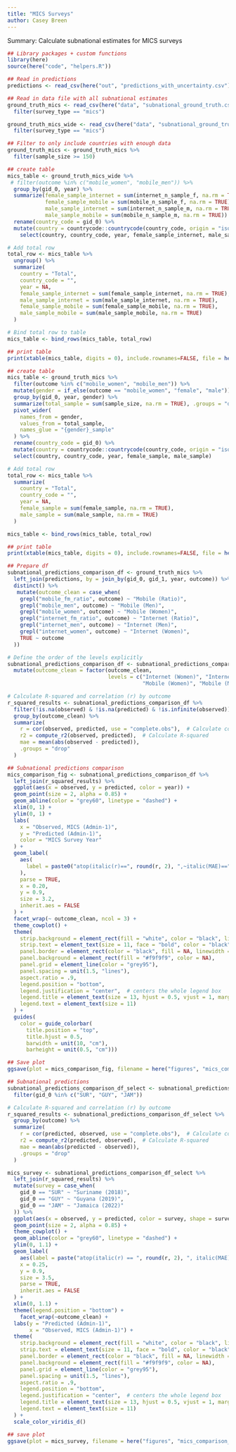 ```yaml
---
title: "MICS Surveys"
author: Casey Breen
---
```


Summary: Calculate subnational estimates for MICS surveys 


```r
## Library packages + custom functions 
library(here)
source(here("code", "helpers.R"))

## Read in predictions
predictions <- read_csv(here("out", "predictions_with_uncertainty.csv")) 

## Read in data file with all subnational estimates 
ground_truth_mics <- read_csv(here("data", "subnational_ground_truth.csv")) %>% 
  filter(survey_type == "mics")

ground_truth_mics_wide <- read_csv(here("data", "subnational_ground_truth_wide.csv")) %>% 
  filter(survey_type == "mics")
```
```r
## Filter to only include countries with enough data  
ground_truth_mics <- ground_truth_mics %>% 
  filter(sample_size >= 150) 
```


```r
## create table 
mics_table <- ground_truth_mics_wide %>%
 # filter(outcome %in% c("mobile_women", "mobile_men")) %>%
  group_by(gid_0, year) %>%
  summarize(female_sample_internet = sum(internet_n_sample_f, na.rm = TRUE),
            female_sample_mobile = sum(mobile_n_sample_f, na.rm = TRUE),
            male_sample_internet = sum(internet_n_sample_m, na.rm = TRUE), 
            male_sample_mobile = sum(mobile_n_sample_m, na.rm = TRUE)) %>%
  rename(country_code = gid_0) %>% 
  mutate(country = countrycode::countrycode(country_code, origin = "iso3c", destination = "country.name")) %>% 
    select(country, country_code, year, female_sample_internet, male_sample_internet, female_sample_mobile, male_sample_mobile)

# Add total row
total_row <- mics_table %>%
  ungroup() %>% 
  summarize(
    country = "Total",
    country_code = "",
    year = NA,
    female_sample_internet = sum(female_sample_internet, na.rm = TRUE),
    male_sample_internet = sum(male_sample_internet, na.rm = TRUE),
    female_sample_mobile = sum(female_sample_mobile, na.rm = TRUE),
    male_sample_mobile = sum(male_sample_mobile, na.rm = TRUE)
  )

# Bind total row to table
mics_table <- bind_rows(mics_table, total_row)

## print table 
print(xtable(mics_table, digits = 0), include.rownames=FALSE, file = here("figures", "mics_comparison_table.tex"))
```



```r
## create table 
mics_table <- ground_truth_mics %>%
  filter(outcome %in% c("mobile_women", "mobile_men")) %>%
  mutate(gender = if_else(outcome == "mobile_women", "female", "male")) %>%
  group_by(gid_0, year, gender) %>%
  summarize(total_sample = sum(sample_size, na.rm = TRUE), .groups = "drop") %>%
  pivot_wider(
    names_from = gender,
    values_from = total_sample,
    names_glue = "{gender}_sample"
  ) %>%
  rename(country_code = gid_0) %>% 
  mutate(country = countrycode::countrycode(country_code, origin = "iso3c", destination = "country.name")) %>% 
  select(country, country_code, year, female_sample, male_sample)

# Add total row
total_row <- mics_table %>%
  summarize(
    country = "Total",
    country_code = "",
    year = NA,
    female_sample = sum(female_sample, na.rm = TRUE),
    male_sample = sum(male_sample, na.rm = TRUE)
  )

mics_table <- bind_rows(mics_table, total_row)

## print table 
print(xtable(mics_table, digits = 0), include.rownames=FALSE, file = here("figures", "mics_comparison_table.tex"))
```



```r
## Prepare df 
subnational_predictions_comparison_df <- ground_truth_mics %>% 
  left_join(predictions, by = join_by(gid_0, gid_1, year, outcome)) %>% 
  distinct() %>% 
   mutate(outcome_clean = case_when(
    grepl("mobile_fm_ratio", outcome) ~ "Mobile (Ratio)",
    grepl("mobile_men", outcome) ~ "Mobile (Men)",
    grepl("mobile_women", outcome) ~ "Mobile (Women)",
    grepl("internet_fm_ratio", outcome) ~ "Internet (Ratio)",
    grepl("internet_men", outcome) ~ "Internet (Men)",
    grepl("internet_women", outcome) ~ "Internet (Women)",
    TRUE ~ outcome
  ))

# Define the order of the levels explicitly
subnational_predictions_comparison_df <- subnational_predictions_comparison_df %>% 
  mutate(outcome_clean = factor(outcome_clean, 
                                levels = c("Internet (Women)", "Internet (Men)", "Internet (Ratio)",
                                           "Mobile (Women)", "Mobile (Men)", "Mobile (Ratio)")))

# Calculate R-squared and correlation (r) by outcome
r_squared_results <- subnational_predictions_comparison_df %>%
  filter(!is.na(observed) & !is.na(predicted) & !is.infinite(observed)) %>%  #%>%  filter(iso3 != "NER")
  group_by(outcome_clean) %>%
  summarize(
    r = cor(observed, predicted, use = "complete.obs"),  # Calculate correlation
    r2 = compute_r2(observed, predicted),  # Calculate R-squared
    mae = mean(abs(observed - predicted)), 
    .groups = "drop"
  )

## Subnational predictions comparison 
mics_comparison_fig <- subnational_predictions_comparison_df %>% 
  left_join(r_squared_results) %>% 
  ggplot(aes(x = observed, y = predicted, color = year)) + 
  geom_point(size = 2, alpha = 0.85) +
  geom_abline(color = "grey60", linetype = "dashed") +
  xlim(0, 1) + 
  ylim(0, 1) + 
  labs(
    x = "Observed, MICS (Admin-1)",
    y = "Predicted (Admin-1)",
    color = "MICS Survey Year"
  ) +
  geom_label(
    aes(
      label = paste0("atop(italic(r)==", round(r, 2), ",~italic(MAE)==", round(mae, 2), ")")
    ),
    parse = TRUE,
    x = 0.20,
    y = 0.9,
    size = 3.2,
    inherit.aes = FALSE
  ) +
  facet_wrap(~ outcome_clean, ncol = 3) +
  theme_cowplot() +
  theme(
    strip.background = element_rect(fill = "white", color = "black", linewidth = 0.8),
    strip.text = element_text(size = 11, face = "bold", color = "black"),
    panel.border = element_rect(color = "black", fill = NA, linewidth = 0.5),
    panel.background = element_rect(fill = "#f9f9f9", color = NA),
    panel.grid = element_line(color = "grey95"),
    panel.spacing = unit(1.5, "lines"),
    aspect.ratio = .9,
    legend.position = "bottom",
    legend.justification = "center",  # centers the whole legend box
    legend.title = element_text(size = 13, hjust = 0.5, vjust = 1, margin = margin(b = 4)),
    legend.text = element_text(size = 11)
  ) +
  guides(
    color = guide_colorbar(
      title.position = "top",
      title.hjust = 0.5,
      barwidth = unit(10, "cm"),
      barheight = unit(0.5, "cm")))

## Save plot 
ggsave(plot = mics_comparison_fig, filename = here("figures", "mics_comparison_subnational.png"), height = 7, width = 10)
```


```r
## Subnational predictions 
subnational_predictions_comparison_df_select <- subnational_predictions_comparison_df %>% 
  filter(gid_0 %in% c("SUR", "GUY", "JAM"))

# Calculate R-squared and correlation (r) by outcome
r_squared_results <- subnational_predictions_comparison_df_select %>% 
  group_by(outcome) %>%
  summarize(
    r = cor(predicted, observed, use = "complete.obs"),  # Calculate correlation
    r2 = compute_r2(predicted, observed),  # Calculate R-squared
    mae = mean(abs(predicted - observed)), 
    .groups = "drop"
  )

mics_survey <- subnational_predictions_comparison_df_select %>% 
  left_join(r_squared_results) %>% 
  mutate(survey = case_when(
    gid_0 == "SUR" ~ "Suriname (2018)",
    gid_0 == "GUY" ~ "Guyana (2019)", 
    gid_0 == "JAM" ~ "Jamaica (2022)"
  )) %>% 
  ggplot(aes(x = observed, y = predicted, color = survey, shape = survey)) + 
  geom_point(size = 2, alpha = 0.85) +
  theme_cowplot() + 
  geom_abline(color = "grey60", linetype = "dashed") +
  ylim(0, 1.1) + 
  geom_label(
    aes(label = paste("atop(italic(r) == ", round(r, 2), ", italic(MAE) == ", round(mae, 2), ")")),
    x = 0.25,  
    y = 0.9, 
    size = 3.5,
    parse = TRUE,
    inherit.aes = FALSE
  ) +
  xlim(0, 1.1) + 
  theme(legend.position = "bottom") + 
    facet_wrap(~outcome_clean) + 
  labs(y = "Predicted (Admin-1)",
       x = "Observed, MICS (Admin-1)") + 
  theme(
    strip.background = element_rect(fill = "white", color = "black", linewidth = 0.8),
    strip.text = element_text(size = 11, face = "bold", color = "black"),
    panel.border = element_rect(color = "black", fill = NA, linewidth = 0.5),
    panel.background = element_rect(fill = "#f9f9f9", color = NA),
    panel.grid = element_line(color = "grey95"),
    panel.spacing = unit(1.5, "lines"),
    aspect.ratio = .9,
    legend.position = "bottom",
    legend.justification = "center",  # centers the whole legend box
    legend.title = element_text(size = 13, hjust = 0.5, vjust = 1, margin = margin(b = 4)),
    legend.text = element_text(size = 11)
  ) + 
  scale_color_viridis_d()

## save plot 
ggsave(plot = mics_survey, filename = here("figures", "mics_comparison_subnational_latin_america.png"), width = 10, height = 7, bg = "white")
```
